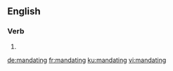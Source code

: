 ==English==

===Verb===
{{head|en|present participle}}

# {{present participle of|mandate|lang=en}}

[[de:mandating]]
[[fr:mandating]]
[[ku:mandating]]
[[vi:mandating]]